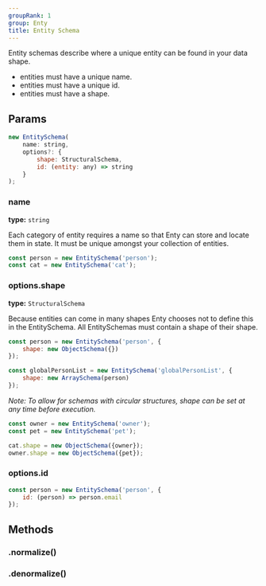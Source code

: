 ```yaml
---
groupRank: 1
group: Enty
title: Entity Schema
---
```


Entity schemas describe where a unique entity can be found in your data shape.

* entities must have a unique name.
* entities must have a unique id.
* entities must have a shape.


## Params

```js
new EntitySchema(
    name: string,
    options?: {
        shape: StructuralSchema,
        id: (entity: any) => string
    }
);
```

### name
**type:** `string`

Each category of entity requires a name so that Enty can store and locate them in state.
It must be unique amongst your collection of entities.


```js
const person = new EntitySchema('person');
const cat = new EntitySchema('cat');
```


### options.shape
**type:** `StructuralSchema`

Because entities can come in many shapes Enty chooses not to define this in the EntitySchema.
All EntitySchemas must contain a shape of their shape.


```js
const person = new EntitySchema('person', {
    shape: new ObjectSchema({})
});

const globalPersonList = new EntitySchema('globalPersonList', {
    shape: new ArraySchema(person)
});
```

_Note: To allow for schemas with circular structures, shape can be set at any time before execution._

```js
const owner = new EntitySchema('owner');
const pet = new EntitySchema('pet');

cat.shape = new ObjectSchema({owner});
owner.shape = new ObjectSchema({pet});
```

### options.id
<Id/>

```js
const person = new EntitySchema('person', {
    id: (person) => person.email
});
```


## Methods

### .normalize()
<Normalize />

### .denormalize()
<Denormalize />
